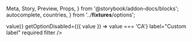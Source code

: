  Meta,
  Story,
  Preview,
  Props,
} from '@storybook/addon-docs/blocks';
  autocomplete,
  countries,
} from '../__fixtures__/options';

<Meta
  title="Forms|Fields types/Autocomplete"
  component={Autocomplete}
/>

<Preview>
  <Story name="With disabled options">
    <Form debug initialValues={{ demo: { value: 'US' } }}>
      <Field
        name="demo"
        type="autocomplete"
        options={countries.map(({ value }) => value)}
        getOptionDisabled={({ value }) => value === 'CA'}
        label="Custom label"
        required
        filter
      />
    </Form>
  </Story>
</Preview>

<Preview>
  <Story name="With lazy loading">
    <Form debug>
      <Field
        type="autocomplete"
        name="demo"
        loadOptions={autocomplete}
      />
    </Form>
  </Story>
</Preview>

<Preview>
  <Story name="With free solo">
    <Form debug>
      <Field
        type="autocomplete"
        name="demo"
        loadOptions={autocomplete}
        freeSolo
      />
    </Form>
  </Story>
</Preview>
